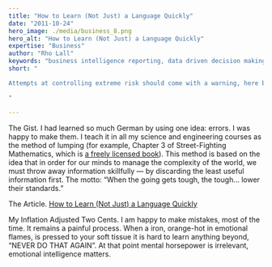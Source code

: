 ```yaml
---
title: "How to Learn (Not Just) a Language Quickly"
date: "2011-10-24"
hero_image: ./media/business_8.png
hero_alt: "How to Learn (Not Just) a Language Quickly"
expertise: "Business"
author: "Rho Lall"
keywords: "business intelligence reporting, data driven decision making, data driven decisions, using data to make decisions"
short: "

Attempts at controlling extreme risk should come with a warning, here be dragons.

"

---
```


The Gist. I had learned so much German by using one idea: errors. I was happy to make them. 
I teach it in all my science and engineering courses as the method of lumping (for example, Chapter 3 of Street-Fighting Mathematics, which is [a freely licensed book](http://streetfightingmath.com/)). 
This method is based on the idea that in order for our minds to manage the complexity of the world, we must throw away information skillfully — by discarding the least useful information first. The motto: “When the going gets tough, the tough… lower their standards.”

The Article. [How to Learn (Not Just) a Language Quickly](https://freakonomics.com/2011/10/how-to-learn-not-just-a-language-quickly/)

My Inflation Adjusted Two Cents. I am happy to make mistakes, most of the time. It remains a painful process. When a iron, orange-hot in emotional flames, is pressed to your soft tissue it is hard to learn anything beyond, “NEVER DO THAT AGAIN”. At that point mental horsepower is irrelevant, emotional intelligence matters.
